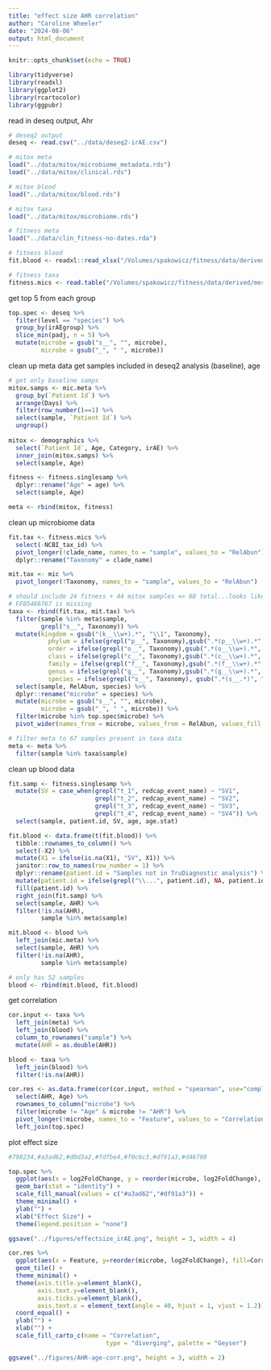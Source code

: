 ```yaml
---
title: "effect size AHR correlation"
author: "Caroline Wheeler"
date: "2024-08-06"
output: html_document
---
```


```r
knitr::opts_chunk$set(echo = TRUE)

library(tidyverse)
library(readxl)
library(ggplot2)
library(rcartocolor)
library(ggpubr)
```

read in deseq output, Ahr 
```r
# deseq2 output
deseq <- read.csv("../data/deseq2-irAE.csv")

# mitox meta 
load("../data/mitox/microbiome_metadata.rds")
load("../data/mitox/clinical.rds")

# mitox blood 
load("../data/mitox/blood.rds")

# mitox taxa
load("../data/mitox/microbiome.rds")

# fitness meta 
load("../data/clin_fitness-no-dates.rda")

# fitness blood
fit.blood <- readxl::read_xlsx("/Volumes/spakowicz/fitness/data/derived/RoskoPresley_NanostringJune2022.xlsx", sheet = 2, skip = 1)

# fitness taxa
fitness.mics <- read.table("/Volumes/spakowicz/fitness/data/derived/merged_metaphlan_output.txt", sep = "\t", header = T)
```

get top 5 from each group
```r
top.spec <- deseq %>%
  filter(level == "species") %>% 
  group_by(irAEgroup) %>%
  slice_min(padj, n = 5) %>%
  mutate(microbe = gsub("s__", "", microbe),
         microbe = gsub("_", " ", microbe))
```

clean up meta data
get samples included in deseq2 analysis (baseline), age
```r
# get only baseline samps 
mitox.samps <- mic.meta %>%
  group_by(`Patient Id`) %>%
  arrange(Days) %>%
  filter(row_number()==1) %>%
  select(sample, `Patient Id`) %>%
  ungroup()
  
mitox <- demographics %>%
  select(`Patient Id`, Age, Category, irAE) %>%
  inner_join(mitox.samps) %>%
  select(sample, Age)

fitness <- fitness.singlesamp %>%
  dplyr::rename("Age" = age) %>%
  select(sample, Age)

meta <- rbind(mitox, fitness)
```

clean up microbiome data
```r
fit.tax <- fitness.mics %>%
  select(-NCBI_tax_id) %>%
  pivot_longer(!clade_name, names_to = "sample", values_to = "RelAbun") %>%
  dplyr::rename("Taxonomy" = clade_name)

mit.tax <- mic %>%
  pivot_longer(!Taxonomy, names_to = "sample", values_to = "RelAbun") 

# should include 24 fitness + 44 mitox samples => 68 total...looks like 67
# FF05466767 is missing
taxa <- rbind(fit.tax, mit.tax) %>%
  filter(sample %in% meta$sample,
         grepl("s__", Taxonomy)) %>%
  mutate(kingdom = gsub("(k__\\w+).*", "\\1", Taxonomy),
           phylum = ifelse(grepl("p__", Taxonomy),gsub(".*(p__\\w+).*", "\\1", Taxonomy), NA),
           order = ifelse(grepl("o__", Taxonomy),gsub(".*(o__\\w+).*", "\\1", Taxonomy), NA),
           class = ifelse(grepl("c__", Taxonomy),gsub(".*(c__\\w+).*", "\\1", Taxonomy), NA),
           family = ifelse(grepl("f__", Taxonomy),gsub(".*(f__\\w+).*", "\\1", Taxonomy), NA),
           genus = ifelse(grepl("g__", Taxonomy),gsub(".*(g__\\w+).*", "\\1", Taxonomy), NA),
           species = ifelse(grepl("s__", Taxonomy), gsub(".*(s__.*)", "\\1", Taxonomy), NA)) %>%
  select(sample, RelAbun, species) %>%
  dplyr::rename("microbe" = species) %>%
  mutate(microbe = gsub("s__", "", microbe),
         microbe = gsub("_", " ", microbe)) %>%
  filter(microbe %in% top.spec$microbe) %>%
  pivot_wider(names_from = microbe, values_from = RelAbun, values_fill = 0)

# filter meta to 67 samples present in taxa data
meta <- meta %>%
  filter(sample %in% taxa$sample)
```

clean up blood data
```r
fit.samp <- fitness.singlesamp %>%
  mutate(SV = case_when(grepl("t_1", redcap_event_name) ~ "SV1",
                        grepl("t_2", redcap_event_name) ~ "SV2",
                        grepl("t_3", redcap_event_name) ~ "SV3",
                        grepl("t_4", redcap_event_name) ~ "SV4")) %>%
  select(sample, patient.id, SV, age, age.stat)

fit.blood <- data.frame(t(fit.blood)) %>% 
  tibble::rownames_to_column() %>% 
  select(-X2) %>%
  mutate(X1 = ifelse(is.na(X1), "SV", X1)) %>%
  janitor::row_to_names(row_number = 1) %>%
  dplyr::rename(patient.id = "Samples not in TruDiagnostic analysis") %>%
  mutate(patient.id = ifelse(grepl("\\...", patient.id), NA, patient.id)) %>%
  fill(patient.id) %>%
  right_join(fit.samp) %>%
  select(sample, AHR) %>%
  filter(!is.na(AHR),
         sample %in% meta$sample)

mit.blood <- blood %>%
  left_join(mic.meta) %>%
  select(sample, AHR) %>%
  filter(!is.na(AHR),
         sample %in% meta$sample) 

# only has 52 samples 
blood <- rbind(mit.blood, fit.blood)
```

get correlation
```r
cor.input <- taxa %>%
  left_join(meta) %>%
  left_join(blood) %>%
  column_to_rownames("sample") %>%
  mutate(AHR = as.double(AHR))

blood <- taxa %>%
  left_join(blood) %>%
  filter(!is.na(AHR))

cor.res <- as.data.frame(cor(cor.input, method = "spearman", use="complete.obs")) %>%
  select(AHR, Age) %>%
  rownames_to_column("microbe") %>%
  filter(microbe != "Age" & microbe != "AHR") %>%
  pivot_longer(!microbe, names_to = "Feature", values_to = "Correlation") %>%
  left_join(top.spec)
```


plot effect size 
```r
#798234,#a3ad62,#d0d3a2,#fdfbe4,#f0c6c3,#df91a3,#d46780

top.spec %>%
  ggplot(aes(x = log2FoldChange, y = reorder(microbe, log2FoldChange),  fill = irAEgroup)) +
  geom_bar(stat = "identity") + 
  scale_fill_manual(values = c("#a3ad62","#df91a3")) + 
  theme_minimal() +
  ylab("") +
  xlab("Effect Size") +
  theme(legend.position = "none") 

ggsave("../figures/effectsize_irAE.png", height = 3, width = 4)

cor.res %>%
  ggplot(aes(x = Feature, y=reorder(microbe, log2FoldChange), fill=Correlation)) +
  geom_tile() +
  theme_minimal() +
  theme(axis.title.y=element_blank(),
        axis.text.y=element_blank(),
        axis.ticks.y=element_blank(),
        axis.text.x = element_text(angle = 40, hjust = 1, vjust = 1.2)) +
  coord_equal() +
  ylab("") +
  xlab("") +
  scale_fill_carto_c(name = "Correlation",
                           type = "diverging", palette = "Geyser")

ggsave("../figures/AHR-age-corr.png", height = 3, width = 2)
```


